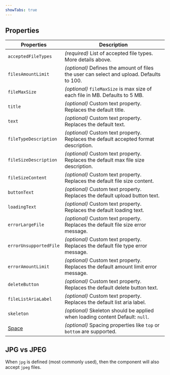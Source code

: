```yaml
---
showTabs: true
---
```


## Properties

| Properties                              | Description                                                                               |
| --------------------------------------- | ----------------------------------------------------------------------------------------- |
| `acceptedFileTypes`                     | _(required)_ List of accepted file types. More details above.                             |
| `filesAmountLimit`                      | _(optional)_ Defines the amount of files the user can select and upload. Defaults to 100. |
| `fileMaxSize`                           | _(optional)_ `fileMaxSize` is max size of each file in MB. Defaults to 5 MB.              |
| `title`                                 | _(optional)_ Custom text property. Replaces the default title.                            |
| `text`                                  | _(optional)_ Custom text property. Replaces the default text.                             |
| `fileTypeDescription`                   | _(optional)_ Custom text property. Replaces the default accepted format description.      |
| `fileSizeDescription`                   | _(optional)_ Custom text property. Replaces the default max file size description.        |
| `fileSizeContent`                       | _(optional)_ Custom text property. Replaces the default file size content.                |
| `buttonText`                            | _(optional)_ Custom text property. Replaces the default upload button text.               |
| `loadingText`                           | _(optional)_ Custom text property. Replaces the default loading text.                     |
| `errorLargeFile`                        | _(optional)_ Custom text property. Replaces the default file size error message.          |
| `errorUnsupportedFile`                  | _(optional)_ Custom text property. Replaces the default file type error message.          |
| `errorAmountLimit`                      | _(optional)_ Custom text property. Replaces the default amount limit error message.       |
| `deleteButton`                          | _(optional)_ Custom text property. Replaces the default delete button text.               |
| `fileListAriaLabel`                     | _(optional)_ Custom text property. Replaces the default list aria label.                  |
| `skeleton`                              | _(optional)_ Skeleton should be applied when loading content Default: `null`.             |
| [Space](/uilib/layout/space/properties) | _(optional)_ Spacing properties like `top` or `bottom` are supported.                     |

## JPG vs JPEG

When `jpg` is defined (most commonly used), then the component will also accept `jpeg` files.
